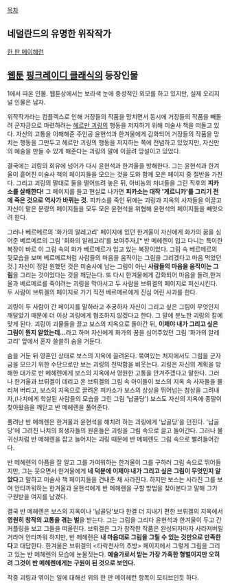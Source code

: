 [[목차]]
== 네덜란드의 유명한 위작작가 ==
[[한 판 메이헤런]]

== [[웹툰]] [[핑크레이디 클래식]]의 등장인물 ==

1에서 따온 인물. 웹툰상에서는 보라색 눈에 중성적인 외모를 하고 있지만, 실제 오리지널 인물은 남자.

위작작가라는 컴플렉스로 인해 거장들의 작품을 망치면서 동시에 거장들의 작품을 빼돌려 군자금으로 마련하려는 [[헤르만 괴링]]의 행동을 저지하기 위해 미술사 책을 떠돌고 있다. 자신의 고통을 이해해준 주인공 윤현석과 한겨울에게 감화되어 거장들의 작품을 망치는 행동을 그만두고 헤르만 괴링의 행동을 저지하는 쪽에 전념하고 있었지만, 자신만의 예술을 만들 수 있게 해준다는 괴링의 말에 이끌려 망설이고 있었다.

결국에는 괴링의 회유에 넘어가 다시 윤현석과 한겨울을 방해한다. 그는 윤현석과 한겨울이 흩어진 미술사 책의 페이지들을 모으는 것을 도와 함께 모은 페이지 중 절반을 가진다. 그리고 괴링의 말대로 둘을 떨어뜨려 놓은 뒤, 아비뇽의 처녀들을 그린 직후의 '''피카소를 살해한다!''' 그 페이지를 들고 현실로 나가면 '''피카소는 대작 '게르니카'를 그리기 전에 죽은 것으로 역사가 바뀌는 것.''' 피카소를 죽인 뒤에는 괴링과 지옥의 사자들을 이끌고 자신이 맡은 분량의 페이지들을 모두 모은 윤현석을 위협해 윤현석의 페이지들을 빼앗으려 한다.

그러나 베르메르의 '화가의 알레고리' 페이지에 있던 한겨울이 자신에게 화가의 꿈을 심어준 베르메르의 그림 '회화의 알레고리'를 보여주자,[* 반 메헤렌이 입고 다니는 특이한 복장이 바로 이 그림 속의 화가 베르메르가 입고 있는 복장이었다. 그림 속 베르메르의 뒷모습을 보며 베르메르처럼 사람들의 마음을 움직이는 그림을 그리겠다고 마음 먹었던 것.] 자신이 정말 원했던 것은 미술사에 남는 그림이 아닌 '''사람들의 마음을 움직이는 그림'''을 그리는 것이었다는 것을 깨닫는다. 또 다시 한겨울에게 감화되어 마음을 돌려,한겨울과 베르메르를 죽이려는 괴링을 막아서고 두 사람을 브뤼겔의 페이지로 피신시킨다. 두 사람이 브뤼겔의 페이지로 가기 직전 베르메르에게 진심 어린 사과를 한다. 
 
괴링이 두 사람이 간 페이지를 말하라고 추궁하자 자신이 그리고 싶은 그림이 무엇인지 깨달았기 때문에 더 이상 괴링에게 협조하지 않겠다고 한다. 그 말에 분노한 괴링의 칼에 맞게 된다. 괴링이 괴물들을 끌고 보스의 지옥으로 돌아간 뒤, '''이제야 내가 그리고 싶은 그림이 뭔지 알았는데...'''라고 하며 자신에게 화가의 꿈을 심어주었던 그림 '화가의 알레고리' 앞에서 혼자 쓸쓸히 숨을 거둔다.

숨을 거둔 뒤 영혼인 상태로 보스의 지옥에 끌려온다. 묶여있는 처지에서도 그림을 군자금을 모으기 위한 수단으로만 보는 괴링의 천박함을 비웃는다. 괴링은 자신의 계획을 방해한 대가로 반 메헤렌에게 보스의 지옥에서 영원한 고통을 안겨주겠다고 말한다. 그러나 한겨울과 브뤼겔이 데리고 온 브뤼겔의 그림 속 아이들이 보스의 지옥 속 사자들을 물리쳐 버리고, 보스의 지옥으로 끌려온 피카소가 보스의 상상을 뛰어넘는 참상을 그려내자,(나치에게 학살된 사람들의 모습을 그린 그림 '납골당') 보스도 자신의 지옥에 종말이 찾아왔음을 깨닫고 반 메헤렌을 풀어준다.

풀려난 반 메헤렌은 한겨울과 윤현석을 해치려 하는 괴링에게 '납골당'을 던진다. '납골당'에 그려진 나치의 희생자들의 원혼들은 괴링을 그림 속으로 끌고 들어간다. 그러나 물귀신처럼 반 메헤렌을 잡고 늘어지는 괴링 때문에 반 메헤렌도 그림 속으로 빨려들어간다. 

반 메헤렌의 아픔을 잘 알고 그를 가여워하는 한겨울이 그를 구하러 그림 속으로 뛰어들지만, 그는 웃으면서 한겨울에게 '''네 덕분에 이제야 내가 그리고 싶은 그림이 무엇인지 알았다'''고 말하고 미술사 책 페이지들을 건내준 채 사라진다. 하지만 보스는 사라진 그를 보며 안타까워하는 한겨울과 윤현석에게 반 메헤렌을 구할 방법을 찾아본다고 말해 그가 구원받을 여지를 남겼다.

결국 반 메헤렌은 보스의 지옥이나 '납골당'보다 한결 더 지내기 편한 브뤼겔의 지옥에서 '''영원히 창작의 고통을 겪는 벌'''을 받는다. 그는 그림을 그리다 윤현석과 한겨울이 두고 간 커플링을 보고 그들을 떠올린다. 브뤼겔은 그가 창작한 작품은 완성되자마자 사라져버릴 거라며 안타까워 하지만, 반 메헤렌은 '''내 마음대로 그림을 그릴 수 있는 것만으로 만족한다'''고 대답한다. 한겨울은 브뤼겔의 <타락천사의 추방> 페이지에서 그렇게 그림을 그리고 있는 반 메헤렌의 모습에 눈물짓는다. '''예술가로서 받는 가장 가혹한 형벌이지만 오히려 그것이 반 메헤렌에게는 구원이 된 것으로 보인다.'''

작중 괴링과 엮이는 일에 대해선 위의 한 판 메이헤런 항목이 모티브인듯 하다.
